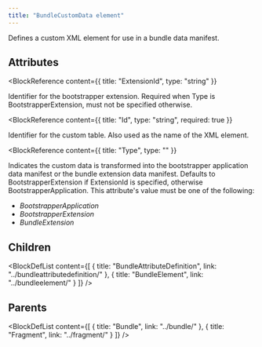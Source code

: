 ```yaml
---
title: "BundleCustomData element"
---
```



Defines a custom XML element for use in a bundle data manifest.


## Attributes

<BlockWrapper>

  <BlockReference
    content={{
      title: "ExtensionId",
      type: "string"
    }}
  >
  Identifier for the bootstrapper extension.
   Required when Type is BootstrapperExtension, must not be specified otherwise.
  </BlockReference>

  <BlockReference
    content={{
      title: "Id",
      type: "string",
      required: true
    }}
  >
  Identifier for the custom table.
   Also used as the name of the XML element.
  </BlockReference>

  <BlockReference
    content={{
      title: "Type",
      type: ""
    }}
  >
  Indicates the custom data is transformed into the bootstrapper application data manifest or the bundle extension data manifest.
   Defaults to BootstrapperExtension if ExtensionId is specified, otherwise BootstrapperApplication. This attribute's value must be one of the following:
  - *BootstrapperApplication*
  - *BootstrapperExtension*
  - *BundleExtension*
  </BlockReference>

</BlockWrapper>

## Children

<BlockDefList content={[
    {
      title: "BundleAttributeDefinition",
      link: "../bundleattributedefinition/"
    },
    {
      title: "BundleElement",
      link: "../bundleelement/"
    }
  ]}
/>

## Parents

<BlockDefList content={[
    {
      title: "Bundle",
      link: "../bundle/"
    },
    {
      title: "Fragment",
      link: "../fragment/"
    }
  ]}
/>